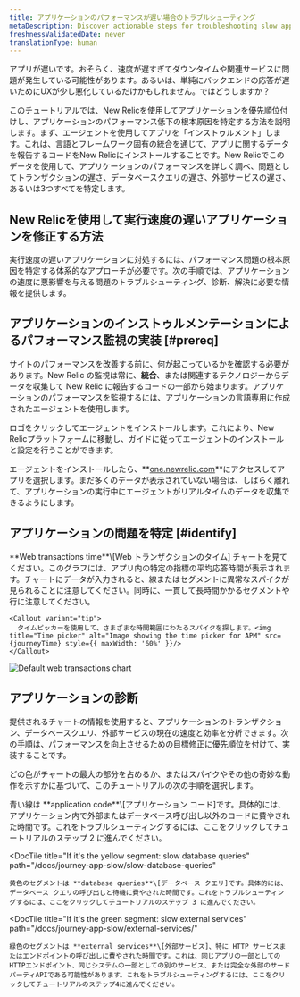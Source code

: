 ```yaml
---
title: アプリケーションのパフォーマンスが遅い場合のトラブルシューティング
metaDescription: Discover actionable steps for troubleshooting slow application performance to identify and resolve issues for a smoother user experience.
freshnessValidatedDate: never
translationType: human
---
```




アプリが遅いです。おそらく、速度が遅すぎてダウンタイムや関連サービスに問題が発生している可能性があります。あるいは、単純にバックエンドの応答が遅いためにUXが少し悪化しているだけかもしれません。ではどうしますか？

このチュートリアルでは、New Relicを使用してアプリケーションを優先順位付けし、アプリケーションのパフォーマンス低下の根本原因を特定する方法を説明します。まず、エージェントを使用してアプリを「インストゥルメント」します。これは、言語とフレームワーク固有の統合を通じて、アプリに関するデータを報告するコードをNew Relicにインストールすることです。New Relicでこのデータを使用して、アプリケーションのパフォーマンスを詳しく調べ、問題としてトランザクションの遅さ、データベースクエリの遅さ、外部サービスの遅さ、あるいは3つすべてを特定します。

## New Relicを使用して実行速度の遅いアプリケーションを修正する方法

実行速度の遅いアプリケーションに対処するには、パフォーマンス問題の根本原因を特定する体系的なアプローチが必要です。次の手順では、アプリケーションの速度に悪影響を与える問題のトラブルシューティング、診断、解決に必要な情報を提供します。

## アプリケーションのインストゥルメンテーションによるパフォーマンス監視の実装 [#prereq]

サイトのパフォーマンスを改善する前に、何が起こっているかを確認する必要があります。New Relic の監視は常に、**統合**、または関連するテクノロジーからデータを収集して New Relic に報告するコードの一部から始まります。アプリケーションのパフォーマンスを監視するには、アプリケーションの言語専用に作成されたエージェントを使用します。

ロゴをクリックしてエージェントをインストールします。これにより、New Relicプラットフォームに移動し、ガイドに従ってエージェントのインストールと設定を行うことができます。

<TechTileGrid>
  <TechTile
    name="Go agent"
    icon="logo-go"
    to="https://one.newrelic.com/nr1-core?state=985d4005-ba90-a8c7-1da1-2af34539b03b"
  />

  <TechTile
    name="Java agent"
    icon="logo-java"
    to="https://one.newrelic.com/nr1-core?state=80d18bcb-4919-1fcb-2b77-9406838eb916"
  />

  <TechTile
    name=".NET agent"
    icon="logo-dotnet"
    to="https://one.newrelic.com/nr1-core?state=30e93090-6dfa-6b70-8e75-472f54414355"
  />

  <TechTile
    name="Node.js agent"
    icon="logo-nodejs"
    to="https://one.newrelic.com/marketplace/install-data-source?state=be2e62fa-cc3b-c428-27c4-8d662c9e80a1"
  />

  <TechTile
    name="PHP agent"
    icon="logo-php"
    to="https://one.newrelic.com/nr1-core?state=aa633b41-72d4-009c-3abf-55dcf64894fe"
  />

  <TechTile
    name="Python agent"
    icon="logo-python"
    to="https://one.newrelic.com/nr1-core?state=20fda75b-58fb-a92a-f9e1-7b052035c6e8"
  />

  <TechTile
    name="Ruby agent"
    icon="logo-ruby"
    to="https://one.newrelic.com/nr1-core?state=d69143ab-605c-579b-25bf-cc6e5fee5b80"
  />
</TechTileGrid>

エージェントをインストールしたら、**[one.newrelic.com](https://one.newrelic.com/nr1-core?filters=(domain%3D'APM'ANDtype%3D'APPLICATION'))**にアクセスしてアプリを選択します。まだ多くのデータが表示されていない場合は、しばらく離れて、アプリケーションの実行中にエージェントがリアルタイムのデータを収集できるようにします。

## アプリケーションの問題を特定 [#identify]

<SideBySide>
  <Side>
    **Web transactions time**\[Web トランザクションのタイム] チャートを見てください。このグラフには、アプリ内の特定の指標の平均応答時間が表示されます。チャートにデータが入力されると、線またはセグメントに異常なスパイクが見られることに注意してください。同時に、一貫して長時間かかるセグメントや行に注意してください。

    <Callout variant="tip">
      タイムピッカーを使用して、さまざまな時間範囲にわたるスパイクを探します。<img title="Time picker" alt="Image showing the time picker for APM" src={journeyTime} style={{ maxWidth: '60%' }}/>
    </Callout>
  </Side>

  <Side>
    <img
      title="Default web transactions chart"
      alt="Default web transactions chart"
      src={journeyWebTrans}
    />
  </Side>
</SideBySide>

## アプリケーションの診断

提供されるチャートの情報を使用すると、アプリケーションのトランザクション、データベースクエリ、外部サービスの現在の速度と効率を分析できます。次の手順は、パフォーマンスを向上させるための目標修正に優先順位を付けて、実装することです。

どの色がチャートの最大の部分を占めるか、またはスパイクやその他の奇妙な動作を示すかに基づいて、このチュートリアルの次の手順を選択します。

<DocTiles>
  <DocTile
    title="If it's the blue line: slow application traces"
    path="/docs/journey-app-slow/problematic-transactions"
  >
    青い線は **application code**\[アプリケーション コード]です。具体的には、アプリケーション内で外部またはデータベース呼び出し以外のコードに費やされた時間です。これをトラブルシューティングするには、ここをクリックしてチュートリアルのステップ 2 に進んでください。
  </DocTile>

  <DocTile
    title="If it's the yellow segment: slow database queries"
    path="/docs/journey-app-slow/slow-database-queries"
  >
    黄色のセグメントは **database queries**\[データベース クエリ]です。具体的には、データベース クエリの呼び出しと待機に費やされた時間です。これをトラブルシューティングするには、ここをクリックしてチュートリアルのステップ 3 に進んでください。
  </DocTile>

  <DocTile
    title="If it's the green segment: slow external services"
    path="/docs/journey-app-slow/external-services/"
  >
    緑色のセグメントは **external services**\[外部サービス]、特に HTTP サービスまたはエンドポイントの呼び出しに費やされた時間です。これは、同じアプリの一部としてのHTTPエンドポイント、同じシステムの一部としての別のサービス、または完全な外部のサードパーティAPIである可能性があります。これをトラブルシューティングするには、ここをクリックしてチュートリアルのステップ4に進んでください。
  </DocTile>
</DocTiles>